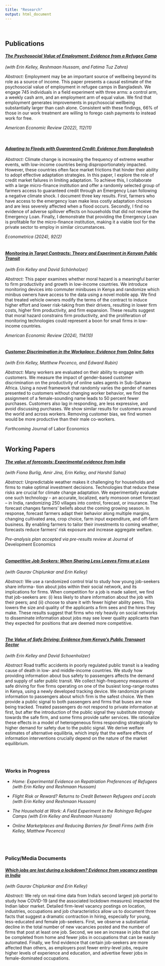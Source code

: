 ```yaml
---
title: "Research"
output: html_document
---
```

<div>

<br/>

## Publications

#### <em> [The Psychosocial Value of Employment: Evidence from a Refugee Camp](pdfs/employment.pdf) </em> 
*(with Erin Kelley, Reshmaan Hussam, and Fatima Tuz Zahra)* 

*Abstract:*
Employment may be an important source of wellbeing beyond its role as a source of income. This paper presents a causal estimate of the psychosocial value of employment in refugee camps in Bangladesh. We engage 745 individuals in a field experiment with three arms: a control arm, a weekly cash arm, and an employment arm of equal value. We find that employment generates improvements in psychosocial wellbeing substantially larger than cash alone. Consistent with these findings, 66% of those in our work treatment are willing to forego cash payments to instead work for free.

*American Economic Review (2022), 112(11)*

<br/>


#### <em> [Adapting to Floods with Guaranteed Credit: Evidence from Bangladesh](pdfs/Adaptation.pdf) </em> 

*Abstract:*
Climate change is increasing the frequency of extreme weather events, with low-income countries being disproportionately impacted. However, these countries often face market frictions that hinder their ability to adopt effective adaptation strategies. In this paper, I explore the role of credit market failures in limiting adaptation. To achieve this, I collaborate with a large micro-finance institution and offer a randomly selected group of farmers access to guaranteed credit through an Emergency Loan following a negative climate shock. I document three key results. First, farmers who have access to the emergency loan make less costly adaptation choices and are less severely affected when a flood occurs. Secondly, I find no evidence of adverse spillover effects on households that did not receive the Emergency Loan. Finally, I demonstrate that providing the Emergency Loan is profitable for the micro-finance institution, making it a viable tool for the private sector to employ in similar circumstances.


*Econometrica (2024), 92(2)*
<br/>
<br/>

#### <em> [Monitoring in Target Contracts: Theory and Experiment in Kenyan Public Transit](pdfs/matatu.pdf) </em>
*(with Erin Kelley and David Sch&ouml;nholzer)*

*Abstract:*
This paper examines whether moral hazard is a meaningful barrier to firm productivity and growth in low-income countries. We introduce monitoring devices into commuter minibuses in Kenya and randomize which minibus owners have access to the data using a novel mobile app. We find that treated vehicle owners modify the terms of the contract to induce higher effort and lower risk-taking from their drivers, resulting in lower firm costs, higher firm productivity, and firm expansion. These results suggest that moral hazard constrains firm productivity, and the proliferation of monitoring technologies could represent a boon for small firms in low-income countries.

*American Economic Review (2024), 114(10)*
<br/>
<br/>

#### <em> [Customer Discrimination in the Workplace: Evidence from Online Sales](pdfs/customer_discrimination.pdf) </em> 
*(with Erin Kelley, Matthew Pecenco, and Edward Rubin)* 

*Abstract:*
Many workers are evaluated on their ability to engage with customers. We measure the impact of gender-based customer discrimination on the productivity of online sales agents in Sub-Saharan Africa. Using a novel framework that randomly varies the gender of names presented to customers without changing worker behavior, we find the assignment of a female-sounding name leads to 50 percent fewer purchases. Customers also lag in responding, are less expressive, and avoid discussing purchases. We show similar results for customers around the world and across workers. Removing customer bias, we find women would be more productive than their male co-workers.

*Forthcoming* Journal of Labor Economics
<br/>
<br/>



## Working Papers 

#### <em> [The value of forecasts: Experimental evidence from India](pdfs/BKJLS_India_Forecasts.pdf) </em> 
*(with Fiona Burlig, Amir Jina, Erin Kelley, and Harshil Sahai)* 

*Abstract:*
Unpredictable weather makes it challenging for households and firms to make optimal investment decisions. Technologies that reduce these risks are crucial for climate change adaptation. We experimentally evaluate one such technology – an accurate, localized, early monsoon onset forecast – in India, randomizing 250 villages into control, forecast, or insurance. The forecast changes farmers’ beliefs about the coming growing season. In response, forecast farmers adapt their behavior along multiple margins, changing cultivated area, crop choice, farm input expenditure, and oﬀ-farm business. By enabling farmers to tailor their investments to coming
weather, forecasts reduce farmers’ risk exposure and increase aggregate welfare.

*Pre-analysis plan accepted via pre-results review*  at Journal of Development Economics
<br/>
<br/>


#### <em> [Competitive Job Seekers: When Sharing Less Leaves Firms at a Loss](pdfs/Competition_LaborMarkets.pdf) </em> 
*(with Gaurav Chiplunkar and Erin Kelley)* 

*Abstract:*
We use a randomized control trial to study how young job-seekers share informa- tion about jobs within their social network, and its implications for firms. When competition for a job is made salient, we find that job-seekers are: (i) less likely to share information about the job with their peers; and (ii) choose to share it with fewer higher ability peers. This lowers the size and quality of the applicants a firm sees and the hires they make. These results suggest that firms who rely heavily on social networks to disseminate information about jobs may see lower quality applicants than they expected for positions that are deemed more competitive.
<br/>
<br/>

#### <em> [The Value of Safe Driving: Evidence from Kenya's Public Transport Sector](pdfs/matatu_safety.pdf) </em> 
*(with Erin Kelley and David Schoenholzer)*

*Abstract*
Road traffic accidents in poorly regulated public transit is a leading cause of death in low- and middle-income countries. We study how providing information about bus safety to passengers affects the demand and supply of safer public transit. We collect high-frequency measures of safe driving for five firms operating on one of the busiest long-range routes in Kenya, using a newly developed tracking device. We randomize private information to passengers about which firm is the safest choice. We then provide a public signal to both passengers and firms that buses are now being tracked. Treated passengers do not respond to private information at first, but after the introduction of the public signal they substitute strongly towards the safe firm, and some firms provide safer services. We rationalize these effects in a model of heterogeneous firms responding strategically to higher demand for safety due to the public signal. We derive welfare estimates of alternative equilibria, which imply that the welfare effects of information interventions crucially depend on the nature of the market equilibrium.

<br/>
<br/>


### Works in Progress

+ *Home: Experimental Evidence on Repatriation Preferences of Refugees (with Erin Kelley and Reshmaan Hussam)*

+ *Flight Risk or Reward? Returns to Credit Between Refugees and Locals (with Erin Kelley and Reshmaan Hussam)*

+ *The Household at Work: A Field Experiment in the Rohingya Refugee Camps (with Erin Kelley and Reshmaan Hussam)*

+ *Online Marketplaces and Reducing Barriers for Small Firms (with Erin Kelley, Matthew Pecenco)*

<br/>
<br/>

### Policy/Media Documents


#### <em> [Which jobs are lost during a lockdown? Evidence from vacancy postings in India](pdfs/CKL_Covid_July2020.pdf) </em>
*(with Gaurav Chiplunkar and Erin Kelley)*

*Abstract:*
We rely on real-time data from India's second largest job portal to study how COVID-19 (and the associated lockdown measures) impacted the Indian labor market. Detailed firm-level vacancy postings on location, industries, occupations and job characteristics allow us to document three facts that suggest a dramatic contraction in hiring, especially for young, less-educated and female job-seekers. First, we observe a substantial decline in the total number of new vacancies posted and the number of firms that post at least one job. Second, we see an increase in jobs that can be completed from home and fewer jobs in occupations that can be easily automated. Finally, we find evidence that certain job-seekers are more affected than others, as employers post fewer entry-level jobs, require higher levels of experience and education, and advertise fewer jobs in female-dominated occupations.
<br/>
<br/>

</div>



